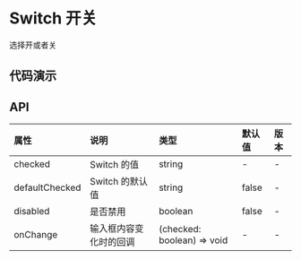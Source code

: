 

# Switch 开关

选择开或者关

## 代码演示

<CodeWrapper>
    <CodeBox title="基础" desc={descNormal} code={codeNormal}>
        <DemoNormal />
    </CodeBox>
</CodeWrapper>

## API

<div className="api">

| 属性           | 说明                   | 类型                       | 默认值 | 版本 |
| :------------- | :--------------------- | :------------------------- | :----- | :--- |
| checked        | Switch 的值            | string                     | -      | -    |
| defaultChecked | Switch 的默认值        | string                     | false  | -    |
| disabled       | 是否禁用               | boolean                    | false  | -    |
| onChange       | 输入框内容变化时的回调 | (checked: boolean) => void | -      | -    |

</div>
